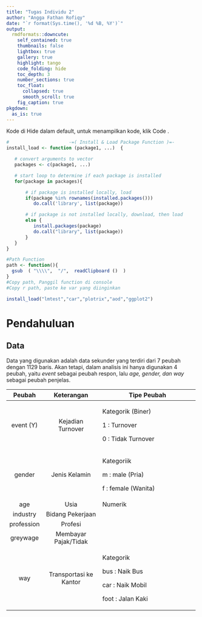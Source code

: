 ```yaml
---
title: "Tugas Individu 2"
author: "Angga Fathan Rofiqy"
date: "`r format(Sys.time(), '%d %B, %Y')`"
output:
  rmdformats::downcute:
    self_contained: true
    thumbnails: false
    lightbox: true
    gallery: true
    highlight: tango
    code_folding: hide
    toc_depth: 3
    number_sections: true
    toc_float:
      collapsed: true
      smooth_scroll: true
    fig_caption: true
pkgdown:
  as_is: true
---
```


Kode di Hide dalam default, untuk menampilkan kode, klik Code .

```r
#                      -=( Install & Load Package Function )=-
install_load <- function (package1, ...)  {   

   # convert arguments to vector
   packages <- c(package1, ...)

   # start loop to determine if each package is installed
   for(package in packages){

       # if package is installed locally, load
       if(package %in% rownames(installed.packages()))
          do.call('library', list(package))

       # if package is not installed locally, download, then load
       else {
          install.packages(package)
          do.call("library", list(package))
       }
   } 
}

#Path Function
path <- function(){
  gsub  ( "\\\\",  "/",  readClipboard ()  )
}
#Copy path, Panggil function di console
#Copy r path, paste ke var yang diinginkan
```

```r
install_load("lmtest","car","plotrix","aod","ggplot2")
```

# Pendahuluan

## Data

Data yang digunakan adalah data sekunder yang terdiri dari 7 peubah dengan 1129 baris. Akan tetapi, dalam analisis ini hanya digunakan 4 peubah, yaitu *event* sebagai peubah respon, lalu *age, gender, dan way* sebagai peubah penjelas.

+-------------+------------------------+-----------------------------------------+
| **Peubah**  | **Keterangan**         | **Tipe Peubah**                         |
+:===========:+:======================:+=========================================+
| event (Y)   | Kejadian Turnover      | Kategorik (Biner)                       |
|             |                        |                                         |
|             |                        | 1 : Turnover                            |
|             |                        |                                         |
|             |                        | 0 : Tidak Turnover                      |
+-------------+------------------------+-----------------------------------------+
| gender      | Jenis Kelamin          | Kategoriik                              |
|             |                        |                                         |
|             |                        | m : male (Pria)                         |
|             |                        |                                         |
|             |                        | f : female (Wanita)                     |
+-------------+------------------------+-----------------------------------------+
| age         | Usia                   | Numerik                                 |
+-------------+------------------------+-----------------------------------------+
| industry    | Bidang Pekerjaan       |                                         |
+-------------+------------------------+-----------------------------------------+
| profession  | Profesi                |                                         |
+-------------+------------------------+-----------------------------------------+
| greywage    | Membayar Pajak/Tidak   |                                         |
+-------------+------------------------+-----------------------------------------+
| way         | Transportasi ke Kantor | Kategorik                               |
|             |                        |                                         |
|             |                        | bus : Naik Bus                          |
|             |                        |                                         |
|             |                        | car : Naik Mobil                        |
|             |                        |                                         |
|             |                        | foot : Jalan Kaki                       |
+-------------+------------------------+-----------------------------------------+
